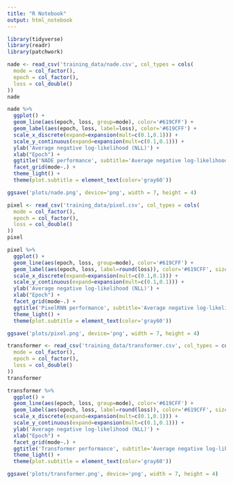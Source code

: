 ```yaml
---
title: "R Notebook"
output: html_notebook
---
```


```r
library(tidyverse)
library(readr)
library(patchwork)
```


```r
nade <- read_csv('training_data/nade.csv', col_types = cols(
  mode = col_factor(),
  epoch = col_factor(),
  loss = col_double()
))
nade
```

```r
nade %>%
  ggplot() +
  geom_line(aes(epoch, loss, group=mode), color='#619CFF') +
  geom_label(aes(epoch, loss, label=loss), color='#619CFF') +
  scale_x_discrete(expand=expansion(mult=c(0.1,0.1))) +
  scale_y_continuous(expand=expansion(mult=c(0.1,0.1))) +
  ylab('Average negative log-likelihood (NLL)') +
  xlab("Epoch") +
  ggtitle('NADE performance', subtitle='Average negative log-likelihood evolution per epoch') +
  facet_grid(mode~.) +
  theme_light() +
  theme(plot.subtitle = element_text(color='gray60'))
```
```r
ggsave('plots/nade.png', device='png', width = 7, height = 4)
```

```r
pixel <- read_csv('training_data/pixel.csv', col_types = cols(
  mode = col_factor(),
  epoch = col_factor(),
  loss = col_double()
))
pixel
```
```r
pixel %>%
  ggplot() +
  geom_line(aes(epoch, loss, group=mode), color='#619CFF') +
  geom_label(aes(epoch, loss, label=round(loss)), color='#619CFF', size=3) +
  scale_x_discrete(expand=expansion(mult=c(0.1,0.1))) +
  scale_y_continuous(expand=expansion(mult=c(0.1,0.1))) +
  ylab('Average negative log-likelihood (NLL)') +
  xlab("Epoch") +
  facet_grid(mode~.) +
  ggtitle('PixelRNN performance', subtitle='Average negative log-likelihood evolution per epoch') +
  theme_light() +
  theme(plot.subtitle = element_text(color='gray60'))
```
```r
ggsave('plots/pixel.png', device='png', width = 7, height = 4)
```

```r
transformer <- read_csv('training_data/transformer.csv', col_types = cols(
  mode = col_factor(),
  epoch = col_factor(),
  loss = col_double()
))
transformer
```
```r
transformer %>%
  ggplot() +
  geom_line(aes(epoch, loss, group=mode), color='#619CFF') +
  geom_label(aes(epoch, loss, label=round(loss)), color='#619CFF', size=3) +
  scale_x_discrete(expand=expansion(mult=c(0.1,0.1))) +
  scale_y_continuous(expand=expansion(mult=c(0.1,0.1))) +
  ylab('Average negative log-likelihood (NLL)') +
  xlab("Epoch") +
  facet_grid(mode~.) +
  ggtitle('Transformer performance', subtitle='Average negative log-likelihood evolution per epoch') +
  theme_light() +
  theme(plot.subtitle = element_text(color='gray60'))
```

```r
ggsave('plots/transformer.png', device='png', width = 7, height = 4)
```

